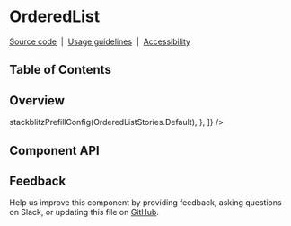 
<Meta isTemplate />

# OrderedList

[Source code](https://github.com/carbon-design-system/carbon/tree/main/packages/react/src/components/OrderedList)
&nbsp;|&nbsp;
[Usage guidelines](https://www.carbondesignsystem.com/components/list/usage)
&nbsp;|&nbsp;
[Accessibility](https://www.carbondesignsystem.com/components/list/accessibility)

## Table of Contents

## Overview

<div style={{ paddingLeft: '15px' }}>
  <Canvas
    of={OrderedListStories.Default}
    additionalActions={[
      {
        title: 'Open in Stackblitz',
        onClick: () => stackblitzPrefillConfig(OrderedListStories.Default),
      },
    ]}
  />
</div>

## Component API

<ArgTypes />

## Feedback

Help us improve this component by providing feedback, asking questions on Slack,
or updating this file on
[GitHub](https://github.com/carbon-design-system/carbon/edit/main/packages/react/src/components/OrderedList/OrderedList.mdx).
